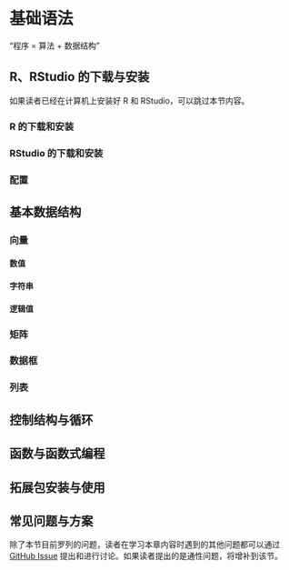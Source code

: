 \mainmatter

# 基础语法 {#base}

“程序 = 算法 + 数据结构”

## R、RStudio 的下载与安装 {-}

如果读者已经在计算机上安装好 R 和 RStudio，可以跳过本节内容。

### R 的下载和安装 {-}

### RStudio 的下载和安装

### 配置

## 基本数据结构 {-}

### 向量 {-}

#### 数值 {-}

#### 字符串 {-}

#### 逻辑值 {-}
 
### 矩阵 {-}

### 数据框 {-}

### 列表 {-}

## 控制结构与循环 {-}

## 函数与函数式编程 {-}

## 拓展包安装与使用 {-}

## 常见问题与方案 {-}

除了本节目前罗列的问题，读者在学习本章内容时遇到的其他问题都可以通过 [GitHub Issue](https://github.com/ShixiangWang/geek-r-tutorial/issues) 提出和进行讨论。如果读者提出的是通性问题，将增补到该节。

